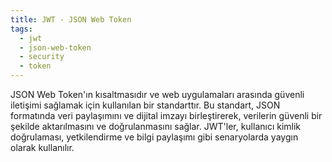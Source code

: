 ```yaml
---
title: JWT - JSON Web Token
tags:
  - jwt
  - json-web-token
  - security
  - token
---
```


JSON Web Token'ın kısaltmasıdır ve web uygulamaları arasında güvenli iletişimi sağlamak için kullanılan bir standarttır. Bu standart, JSON formatında veri paylaşımını ve dijital imzayı birleştirerek, verilerin güvenli bir şekilde aktarılmasını ve doğrulanmasını sağlar. JWT'ler, kullanıcı kimlik doğrulaması, yetkilendirme ve bilgi paylaşımı gibi senaryolarda yaygın olarak kullanılır.
